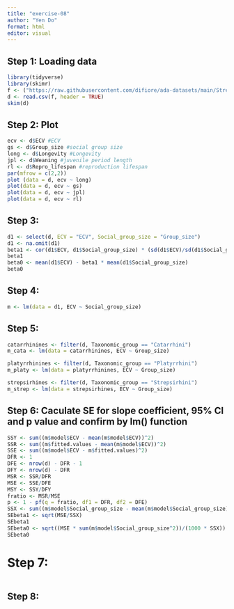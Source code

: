 ```yaml
---
title: "exercise-08"
author: "Yen Do"
format: html
editor: visual
---
```


## Step 1: Loading data

```r
library(tidyverse)
library(skimr)
f <- ("https://raw.githubusercontent.com/difiore/ada-datasets/main/Street_et_al_2017.csv")
d <- read.csv(f, header = TRUE)
skim(d)
```

## Step 2: Plot

```r
ecv <- d$ECV #ECV
gs <- d$Group_size #social group size
long <- d$Longevity #Longevity
jpl <- d$Weaning #juvenile period length
rl <- d$Repro_lifespan #reproduction lifespan
par(mfrow = c(2,2))
plot (data = d, ecv ~ long)
plot(data = d, ecv ~ gs)
plot(data = d, ecv ~ jpl)
plot(data = d, ecv ~ rl)
```
## Step 3: 
```r
d1 <- select(d, ECV = "ECV", Social_group_size = "Group_size")
d1 <- na.omit(d1)
beta1 <- cor(d1$ECV, d1$Social_group_size) * (sd(d1$ECV)/sd(d1$Social_group_size))
beta1
beta0 <- mean(d1$ECV) - beta1 * mean(d1$Social_group_size)
beta0
```

## Step 4:
```r
m <- lm(data = d1, ECV ~ Social_group_size)
```

## Step 5:
```r
catarrhinines <- filter(d, Taxonomic_group == "Catarrhini")
m_cata <- lm(data = catarrhinines, ECV ~ Group_size)

platyrrhinines <- filter(d, Taxonomic_group == "Platyrrhini")
m_platy <- lm(data = platyrrhinines, ECV ~ Group_size)

strepsirhines <- filter(d, Taxonomic_group == "Strepsirhini")
m_strep <- lm(data = strepsirhines, ECV ~ Group_size)
```


## Step 6: Caculate SE for slope coefficient, 95% CI and p value and confirm by lm() function
```r
SSY <- sum((m$model$ECV - mean(m$model$ECV))^2)
SSR <- sum((m$fitted.values - mean(m$model$ECV))^2)
SSE <- sum((m$model$ECV - m$fitted.values)^2)
DFR <- 1
DFE <- nrow(d) - DFR - 1
DFY <- nrow(d) - DFR
MSR <- SSR/DFR
MSE <- SSE/DFE
MSY <- SSY/DFY
fratio <- MSR/MSE
p <- 1 - pf(q = fratio, df1 = DFR, df2 = DFE)
SSX <- sum((m$model$Social_group_size - mean(m$model$Social_group_size))^2)
SEbeta1 <- sqrt(MSE/SSX)
SEbeta1
SEbeta0 <- sqrt((MSE * sum(m$model$Social_group_size^2))/(1000 * SSX))
SEbeta0
```

# Step 7:
```r

```

## Step 8:

```r

```

